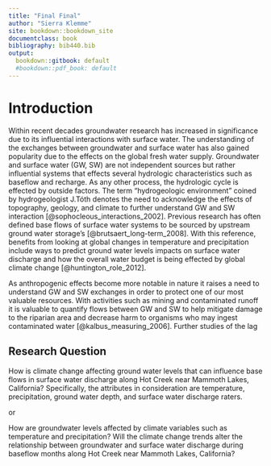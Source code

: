 ```yaml
---
title: "Final Final"
author: "Sierra Klemme"
site: bookdown::bookdown_site
documentclass: book
bibliography: bib440.bib 
output:
  bookdown::gitbook: default
  #bookdown::pdf_book: default
--- 
```


# Introduction 

  Within recent decades groundwater research has increased in significance due to 
its influential interactions with surface water. The 
understanding of the exchanges between groundwater and surface water 
has also gained popularity due to the effects on the global fresh water supply.
Groundwater and surface water (GW, SW) are not independent sources 
but rather influential systems 
that effects several hydrologic characteristics such as baseflow and 
recharge. As any other process, the hydrologic cycle is 
effected by outside factors. The term "hydrogeologic environment" 
coined by hydrogeologist J.Tóth denotes the need to acknowledge the 
effects of topography, geology, and climate to further understand
GW and SW interaction [@sophocleous_interactions_2002]. 
Previous research has often defined base flows of surface water 
systems to be sourced by upstream ground water storage's 
[@brutsaert_long-term_2008]. With this reference, benefits from
looking at global changes in temperature and precipitation include 
ways to predict ground water levels impacts on surface water 
discharge and how the overall water budget is being effected by global 
climate change [@huntington_role_2012].

  As anthropogenic effects become more notable in nature it raises a need 
to understand GW and SW exchanges in order to protect one of our most valuable
resources. With activities such as mining and contaminated runoff it is valuable 
to quantify flows between GW and SW to help mitigate damage to the riparian area
and decrease harm to organisms who may ingest contaminated water 
[@kalbus_measuring_2006]. Further studies of the lag 



## Research Question

How is climate change affecting ground water levels that can influence base flows 
in surface water discharge along Hot Creek near Mammoth Lakes, California? Specifically,
the attributes in consideration are temperature, precipitation, ground water 
depth, and surface water discharge raters. 

or

How are groundwater levels affected by climate variables such as temperature and
precipitation? Will the climate change trends alter the relationship between 
groundwater and surface water discharge during baseflow months along Hot Creek near Mammoth Lakes, California?

